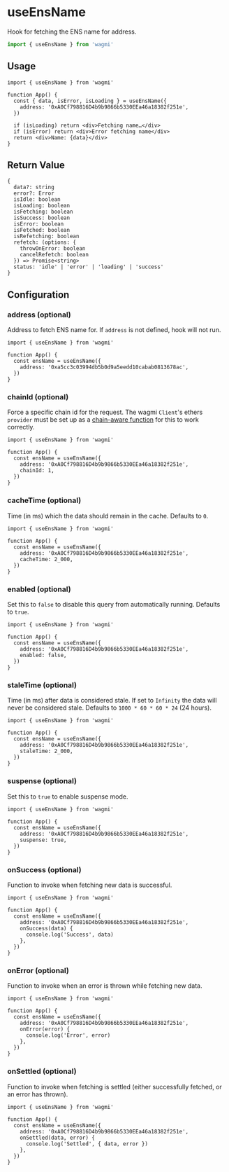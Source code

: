 # useEnsName

Hook for fetching the ENS name for address.

```ts
import { useEnsName } from 'wagmi'
```

## Usage

```tsx
import { useEnsName } from 'wagmi'

function App() {
  const { data, isError, isLoading } = useEnsName({
    address: '0xA0Cf798816D4b9b9866b5330EEa46a18382f251e',
  })

  if (isLoading) return <div>Fetching name…</div>
  if (isError) return <div>Error fetching name</div>
  return <div>Name: {data}</div>
}
```

## Return Value

```tsx
{
  data?: string
  error?: Error
  isIdle: boolean
  isLoading: boolean
  isFetching: boolean
  isSuccess: boolean
  isError: boolean
  isFetched: boolean
  isRefetching: boolean
  refetch: (options: {
    throwOnError: boolean
    cancelRefetch: boolean
  }) => Promise<string>
  status: 'idle' | 'error' | 'loading' | 'success'
}
```

## Configuration

### address (optional)

Address to fetch ENS name for. If `address` is not defined, hook will not run.

```tsx {5}
import { useEnsName } from 'wagmi'

function App() {
  const ensName = useEnsName({
    address: '0xa5cc3c03994db5b0d9a5eedd10cabab0813678ac',
  })
}
```

### chainId (optional)

Force a specific chain id for the request. The wagmi `Client`'s ethers `provider` must be set up as a [chain-aware function](/docs/client#provider-optional) for this to work correctly.

```tsx {6}
import { useEnsName } from 'wagmi'

function App() {
  const ensName = useEnsName({
    address: '0xA0Cf798816D4b9b9866b5330EEa46a18382f251e',
    chainId: 1,
  })
}
```

### cacheTime (optional)

Time (in ms) which the data should remain in the cache. Defaults to `0`.

```tsx {6}
import { useEnsName } from 'wagmi'

function App() {
  const ensName = useEnsName({
    address: '0xA0Cf798816D4b9b9866b5330EEa46a18382f251e',
    cacheTime: 2_000,
  })
}
```

### enabled (optional)

Set this to `false` to disable this query from automatically running. Defaults to `true`.

```tsx {6}
import { useEnsName } from 'wagmi'

function App() {
  const ensName = useEnsName({
    address: '0xA0Cf798816D4b9b9866b5330EEa46a18382f251e',
    enabled: false,
  })
}
```

### staleTime (optional)

Time (in ms) after data is considered stale. If set to `Infinity` the data will never be considered stale. Defaults to `1000 * 60 * 60 * 24` (24 hours).

```tsx {6}
import { useEnsName } from 'wagmi'

function App() {
  const ensName = useEnsName({
    address: '0xA0Cf798816D4b9b9866b5330EEa46a18382f251e',
    staleTime: 2_000,
  })
}
```

### suspense (optional)

Set this to `true` to enable suspense mode.

```tsx {6}
import { useEnsName } from 'wagmi'

function App() {
  const ensName = useEnsName({
    address: '0xA0Cf798816D4b9b9866b5330EEa46a18382f251e',
    suspense: true,
  })
}
```

### onSuccess (optional)

Function to invoke when fetching new data is successful.

```tsx {6-8}
import { useEnsName } from 'wagmi'

function App() {
  const ensName = useEnsName({
    address: '0xA0Cf798816D4b9b9866b5330EEa46a18382f251e',
    onSuccess(data) {
      console.log('Success', data)
    },
  })
}
```

### onError (optional)

Function to invoke when an error is thrown while fetching new data.

```tsx {6-8}
import { useEnsName } from 'wagmi'

function App() {
  const ensName = useEnsName({
    address: '0xA0Cf798816D4b9b9866b5330EEa46a18382f251e',
    onError(error) {
      console.log('Error', error)
    },
  })
}
```

### onSettled (optional)

Function to invoke when fetching is settled (either successfully fetched, or an error has thrown).

```tsx {6-8}
import { useEnsName } from 'wagmi'

function App() {
  const ensName = useEnsName({
    address: '0xA0Cf798816D4b9b9866b5330EEa46a18382f251e',
    onSettled(data, error) {
      console.log('Settled', { data, error })
    },
  })
}
```
